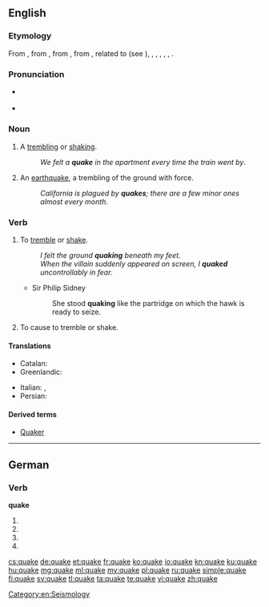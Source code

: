 ==English==

===Etymology===
From {{etyl|enm}} {{term|quaken|lang=enm}}, from {{etyl|ang}} {{term|cwacian||to quake, tremble, chatter|lang=ang}}, from {{etyl|gem-pro|en}} {{recons|kwakōnan||to shake, quiver, tremble|lang=gem-pro}}, from {{etyl|ine-pro|en}} {{recons|gʷog-||to shake, swing|lang=ine-pro}}, related to {{etyl|ang|-}} {{term|cweccan||to shake, swing, move, vibrate, shake off, give up|lang=ang}} (see {{l|en|quitch}}), {{etyl|frs|-}} {{term|kwakkelje||to flounder, limp|lang=frs}}, {{etyl|nl|-}} {{term|kwakkelen||to ail, be ailing|lang=nl}}, {{etyl|de|-}} {{term|Quackelei||chattering|lang=de}}, {{etyl|da|-}} {{term|kvakle||to bungle|lang=da}}, {{etyl|la|-}} {{term|vexo|vēxō|toss, shake violently, jostle, vex|lang=la}}, {{etyl|ga|-}} {{term|bogadh||a move, movement, shift, change|lang=ga}}.

===Pronunciation===
* {{a|GenAm}} {{IPA|/kweɪk/}}
* {{rhymes|eɪk}}

===Noun===
{{en-noun}}

# A [[tremble|trembling]] or [[shake|shaking]].
#: ''We felt a '''quake''' in the apartment every time the train went by''.
# An [[earthquake]], a trembling of the ground with force.
#: ''California is plagued by '''quakes'''; there are a few minor ones almost every month''.

===Verb===
{{en-verb|quakes|quaking|'''[[quaked]]''' or (archaic) '''[[quoke]]''' or (obsolete) '''[[quook]]'''|'''[[quaked]]''' or (archaic) '''[[quoke]]''' or (obsolete) '''[[quook]]'''}}

# {{intransitive}} To [[tremble]] or [[shake]].
#: ''I felt the ground '''quaking''' beneath my feet.''
#: ''When the villain suddenly appeared on screen, I '''quaked''' uncontrollably in fear.''
#* Sir Philip Sidney
#*: She stood '''quaking''' like the partridge on which the hawk is ready to seize.
# {{transitive|obsolete}} To cause to tremble or shake.
#: {{rfquotek|Shakespeare}}

====Translations====
{{trans-top|tremble or shake}}
* Catalan: {{t-|ca|tremolor|f}}
* Greenlandic: {{t-|kl|nuna sajuppoq}}
{{trans-mid}}
* Italian: {{t+|it|terremoto}}, {{t+|it|sisma|m}}
* Persian: {{t+|fa|تکان|tr=tekân|sc=fa-Arab}}
{{trans-bottom}}

====Derived terms====
* [[Quaker]]

[[Category:en:Seismology]]

----

==German==

===Verb===
'''quake'''

# {{de-verb form of|quaken|1|s|g}}
# {{de-verb form of|quaken|i|s}}
# {{de-verb form of|quaken|1|s|k1}}
# {{de-verb form of|quaken|3|s|k1}}

[[cs:quake]]
[[de:quake]]
[[et:quake]]
[[fr:quake]]
[[ko:quake]]
[[io:quake]]
[[kn:quake]]
[[ku:quake]]
[[hu:quake]]
[[mg:quake]]
[[ml:quake]]
[[my:quake]]
[[pl:quake]]
[[ru:quake]]
[[simple:quake]]
[[fi:quake]]
[[sv:quake]]
[[tl:quake]]
[[ta:quake]]
[[te:quake]]
[[vi:quake]]
[[zh:quake]]